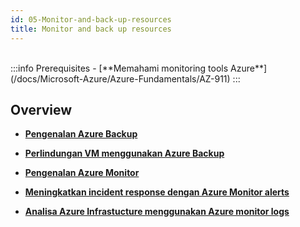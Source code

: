 ```yaml
---
id: 05-Monitor-and-back-up-resources
title: Monitor and back up resources
---
```


<br/>
:::info Prerequisites
- [**Memahami monitoring tools Azure**](/docs/Microsoft-Azure/Azure-Fundamentals/AZ-911)
:::

## Overview

* [**Pengenalan Azure Backup**](/docs/Microsoft-Azure/Microsoft-Azure-Administrator/Monitor-and-back-up-resources/AZ-1064)<br />

* [**Perlindungan VM menggunakan Azure Backup**](/docs/Microsoft-Azure/Microsoft-Azure-Administrator/Monitor-and-back-up-resources/AZ-1065)<br />

* [**Pengenalan Azure Monitor**](/docs/Microsoft-Azure/Microsoft-Azure-Administrator/Monitor-and-back-up-resources/AZ-1066)<br />

* [**Meningkatkan incident response dengan Azure Monitor alerts**](/docs/Microsoft-Azure/Microsoft-Azure-Administrator/Monitor-and-back-up-resources/AZ-1067)<br />

* [**Analisa Azure Infrastucture menggunakan Azure monitor logs**](/docs/Microsoft-Azure/Microsoft-Azure-Administrator/Monitor-and-back-up-resources/AZ-1068)<br />